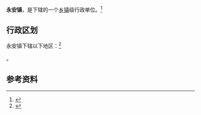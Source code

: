 {{中国乡级行政区|14/10/34/100/000}}

'''永安镇'''，是{{PRC admin/fullname|14/10/34/100/000|3}}下辖的一个[[乡镇|乡镇]]级行政单位。<ref>{{PRC admin/ref sgc|{{PRC admin/parent|14/10/34/100/000}}}}</ref>

== 行政区划 ==

永安镇下辖以下地区：<ref>{{PRC admin/ref sgc|14/10/34/100/000}}</ref>

{{PRC admin/children|14/10/34/100/000}}。

== 参考资料 ==

{{reflist}}

{{行政区划小作品}}
{{PRC admin/navcat|14/10/34/100/000}}